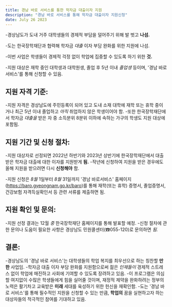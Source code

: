 ```yaml
---
title: 경남 바로 서비스를 통한 학자금 대출이자 지원
description: "경남 바로 서비스를 통해 학자금 대출이자 지원신청"
date: July 26 2023
---
```

-경상남도가 도내 거주 대학생들의 경제적 부담을 덜어주기 위해 발 벗고 **나섬.** 

-도는 한국장학재단과 협력해 학자금 _대출_ 이자 부담 완화를 위한 지원에 나섬. 

-이번 사업은 학생들이 경제적 걱정 없이 학업에 집중할 수 있도록 하기 위한 **것.** 

-지원 대상은 재학 중인 대학생과 대학원생, 졸업 후 5년 이내 _졸업생_ 등이며, '경남 바로 서비스'를 통해 신청할 수 있음.

## 지원 자격 기준:
-지원 자격은 경상남도에 주민등록이 되어 있고 도내 소재 대학에 재학 또는 휴학 중이거나 최근 5년 이내 졸업하고 _아직_ 취업하지 않은 학생이어야 함. 
-또한 한국장학재단에서 학자금 _대출을_ 받은 자 중 소득분위 8분위 이하에 속하는 가구의 학생도 지원 대상에 포함됨.

## 지원 기간 및 신청 절차:
-지원 대상자로 선정되면 2022년 하반기와 2023년 상반기에 한국장학재단에서 대출받은 학자금 대출에 대한 이자를 지원받게 **됨.** 
-작년에 신청하여 지원을 받은 경우에도 올해 지원을 받으려면 다시 **신청해야** 함.

-지원 신청은 _8월_ 1일부터 _8월_ 31일까지 '경남 바로서비스' 홈페이지(https://baro.gyeongnam.go.kr/baro)를 통해 재학(또는 휴학) 증명서, 졸업증명서, 건강보험 자격득실확인서 등 관련 서류를 제출하면 됨.

## 지원 확인 및 문의:
-지원 선정 결과는 12월 _중_ 한국장학재단 홈페이지를 통해 발표할 예정. 
-신청 절차에 관한 문의나 도움이 필요한 사항은 경상남도 민원콜센터(☎055-120)로 문의하면 _됨._

## 결론:
-경상남도의 '경남 바로 서비스'는 대학생들의 학업 복지를 최우선으로 하는 칭찬할 **만한** 사업임. 
-학자금 대출 이자 부담 완화를 지원함으로써 젊은 _인재들이_ 경제적 스트레스 없이 학업에 매진하고 사회에 기여할 수 있도록 장려하고 있음. 
-이 프로그램은 의심할 여지없이 수많은 학생들에게 힘을 실어줄 것이며, 재정적 제약을 완화하려는 정부의 노력은 활기차고 교육받은 **미래** 세대를 육성하기 위한 헌신을 재확인함. 
-도는 '경남 바로 서비스'를 통해 필수적인 지원을 신청할 수 있는 만큼, **학업의** 꿈을 실현하고자 하는 대상자들의 적극적인 참여를 기대하고 있음.